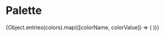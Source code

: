 

<Meta title="Galaksino|Color System" />

# Palette 

<Preview>
	<Story name="Palette"
		parameters={{ styles: [require('!style-loader!css-loader!sass-loader!../../galaksino/palette-style.scss?story')]}}
	>
		<article
			style={{
				display: 'grid',
				gridTemplateColumns: 'repeat(3, 1fr)',
				gridGap: '10px',
				gridAutoRows: 'minmax(100px, auto)'
			}}
		>
			{Object.entries(colors).map(([colorName, colorValue]) => (
                <Palette 
					className={colorName.toLowerCase().split("_").join("-")} 
					colorName={colorName}
					colorValue={colorValue} 
				/>
			))}
		</article>
	</Story>
</Preview>
